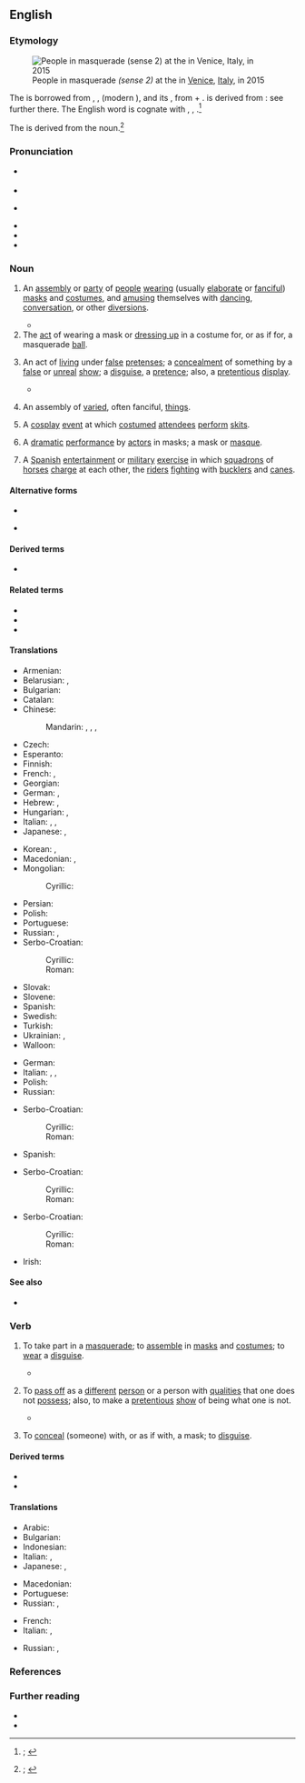 ==English==
{{was wotd|2020|October|9}}

===Etymology===
[[File:Carnival venice 2015 137.JPG|thumb|People in masquerade ''(sense 2)'' at the {{w|Carnival of Venice}} in [[Venice]], [[Italy]], in 2015]]

The {{glossary|noun}} is borrowed from {{bor|en|frm|mascarade}}, {{m|frm|masquarade}}, {{m|frm|masquerade}} (modern {{cog|fr|mascarade|t=masquerade, masque; farce}}), and its {{glossary|etymon}} {{der|en|it|mascherata|t=masquerade}}, from {{m|it|maschera|t=mask}} + {{m|it|-ata}}. {{m|it||Maschera}} is derived from {{der|en|ML.|masca|t=mask}}: see further there. The English word is cognate with {{cog|LL.|masquarata}}, {{cog|pt|mascarada}}, {{cog|es|mascarada}}.<ref>{{R:OED Online|pos=n.'' and ''adj|id=114657|date=December 2000|nodot=yes}}; {{R:Lexico|pos=n}}</ref>

The {{glossary|verb}} is derived from the noun.<ref>{{R:OED Online|pos=v|id=114658|date=December 2000|nodot=yes}}; {{R:Lexico|pos=v}}</ref>

===Pronunciation===
* {{a|RP}} {{IPA|en|/ˌmæskəˈɹeɪd/|/ˈmæskəˌɹeɪd/|/ˌmɑːs-/|/ˈmɑːs-/}}
* {{audio|en|En-uk-masquerade.oga|Audio (RP)}}
* {{a|GA}} {{IPA|en|/ˌmæskəˈɹeɪd/|/ˈmæskəˌɹeɪd/}}
* {{audio|en|en-us-masquerade.mp3|Audio (GA)}}
* {{rhymes|en|eɪd|s=3}}
* {{hyphenation|en|mas|que|rade}}

===Noun===
{{en-noun}} {{term-label|en|also|attributively}}

# An [[assembly]] or [[party]] of [[person|people]] [[wear#Verb|wearing]] (usually [[elaborate#Adjective|elaborate]] or [[fanciful]]) [[mask#Noun|masks]] and [[costume#Noun|costumes]], and [[amuse|amusing]] themselves with [[dancing#Noun|dancing]], [[conversation]], or other [[diversions]].
#: {{synonyms|en|masque|q1=obsolete}}
#: {{ux|en|I was invited to the '''masquerade''' party at their home.}}
#* {{RQ:Pope Works|volume=I|chapter=The Rape of the Lock|canto=I|page=125|passage=What guards the purity of melting Maids, / In courtly Balls and midnight '''Maſquerades''', / Safe from the treach'rous friend, and daring ſpark, / The glance by day, the whiſper in the dark; / [...] / 'Tis but their ''Sylph'', the wiſe Celeſtials know, / Tho' ''Honour'' is the word with Men below.}}
# The [[act#Noun|act]] of wearing a mask or [[dress up|dressing up]] in a costume for, or as if for, a masquerade [[ball#Noun|ball]].
# {{lb|en|figuratively}} An act of [[live#Verb|living]] under [[false]] [[pretense]]s; a [[concealment]] of something by a [[false]] or [[unreal]] [[show#Noun|show]]; a [[disguise#Noun|disguise]], a [[pretence]]; also, a [[pretentious]] [[display#Noun|display]].
#* {{quote-journal|en|author=[Thomas de Quincey]|authorlink=Thomas de Quincey|title=Cicero|magazine=[[w:Blackwood's Magazine|Blackwood’s Edinburgh Magazine]]|location=Edinburgh; London|publisher=[[w:Blackwood (publishing house)|William Blackwood & Sons]],{{nb...|Edinburgh; and 22, Pall-Mall, London.}}|month=July|year=1842|volume=LII|issue=CCCXXI|page=2|pageurl=https://books.google.com/books?id=n286AQAAMAAJ&pg=PA2|column=1|oclc=1781863|passage={{w|Verres}} in the youth of {{w|Cicero}}, {{w|Catiline}} and [[w:Publius Clodius Pulcher|Clodius]] in his middle age, {{w|Mark Antony}} in his old age, have all been left to operate on the modern reader's feelings precisely through that '''masquerade''' of misrepresentation which invariably accompanied the political eloquence of Rome.}}
# {{lb|en|figuratively}} An assembly of [[varied#Adjective|varied]], often fanciful, [[thing]]s.
# {{lb|en|fandom}} A [[cosplay]] [[event]] at which [[costumed#Adjective|costumed]] [[attendee]]s [[perform]] [[skit]]s.
# {{lb|en|obsolete}} A [[dramatic]] [[performance]] by [[actor]]s in masks; a mask or [[masque#Noun|masque]].
# {{lb|en|obsolete|rare}} A [[Spanish]] [[entertainment]] or [[military]] [[exercise#Noun|exercise]] in which [[squadron]]s of [[horse#Noun|horses]] [[charge#Verb|charge]] at each other, the [[rider]]s [[fight#Verb|fighting]] with [[buckler]]s and [[cane#Noun|canes]].

====Alternative forms====
* {{l|en|mascarade}}
* {{l|en|maskerade}} {{qualifier|archaic}}

====Derived terms====
* {{l|en|masqueradish}}

====Related terms====
* {{l|en|mask}}
* {{l|en|masque}}
* {{l|en|masqueradingly}}

====Translations====
{{trans-top|party or assembly of people wearing masks and costumes}}
* Armenian: {{t+|hy|դիմակահանդես}}
* Belarusian: {{t|be|маскара́д|m}}, {{t|be|бал-маскара́д|m}}
* Bulgarian: {{t|bg|маскара́д|m}}
* Catalan: {{t+|ca|mascarada|f}}
* Chinese:
*: Mandarin: {{t|cmn|[[面具]][[舞會]]}}, {{t+|cmn|[[面具]][[舞会]]|tr=miànjù wǔhuì}}, {{t+|cmn|[[化妝]][[舞會]]}}, {{t+|cmn|[[化妆]][[舞会]]|tr=huàzhuāng wǔhuì}}
* Czech: {{t|cs|maškaráda|f}}
* Esperanto: {{t|eo|maskitaro}}
* Finnish: {{t+|fi|naamiaiset|p}}
* French: {{t+|fr|bal masqué}}, {{t+|fr|mascarade}}
* Georgian: {{t|ka|მასკარადი}}
* German: {{t|de|Maskenspiel|n}}, {{t+|de|Maskerade|f}}
* Hebrew: {{qualifier|formally}} {{t|he|נֶשֶׁף מַסֵּכוֹת|m|tr=nèshef masekhót}}, {{t|he|מסיבת תחפושות|f|tr=mesibàt takhposót|alt=מְסִבַּת תַּחְפֹּשׂוֹת}} {{qualifier|common}}
* Hungarian: {{t+|hu|maszkabál}}, {{t+|hu|álarcosbál}}
* Italian: {{t+|it|mascherata|f}}, {{t|it|ballo in maschera|m}}, {{t|it|festa in costume|f}}
* Japanese: {{t|ja|仮面舞踏会|tr=かめんぶとうかい, kamen budōkai}}, {{t|ja|マスカレイド|tr=masukareido}}
{{trans-mid}}
* Korean: {{t+|ko|가면무도회(假面舞蹈會)}}, {{t|ko|매스커레이드}}
* Macedonian: {{t|mk|маскенбал|m}}, {{t|mk|маскара́да|f}}
* Mongolian:
*: Cyrillic: {{t|mn|багт наадам}}
* Persian: {{t+|fa|بالماسکه|tr=bâlmâske}}
* Polish: {{t|pl|maskarada|f}}
* Portuguese: {{t|pt|baile de máscaras}}
* Russian: {{t+|ru|маскара́д|m}}, {{t+|ru|бал-маскара́д|m}}
* Serbo-Croatian:
*: Cyrillic: {{t|sh|маскара́да|f}}
*: Roman: {{t+|sh|maskaráda|f}}
* Slovak: {{t|sk|maškaráda|f}}
* Slovene: {{t|sl|maškarada|f}}
* Spanish: {{t+|es|mascarada|f}}
* Swedish: {{t+|sv|maskerad|c}}
* Turkish: {{t|tr|kıyafet balosu}}
* Ukrainian: {{t|uk|маскара́д|m}}, {{t+|uk|бал-маскара́д|m}}
* Walloon: {{t|wa|mascaråde|f}}
{{trans-bottom}}

{{trans-top-also|act of living under false pretenses; concealment of something by a false or unreal show|disguise|pretence}}
* German: {{t+|de|Maskerade|f}}
* Italian: {{t+|it|farsa|f}}, {{t+|it|sceneggiata|f}}, {{t+|it|pagliacciata|f}}
* Polish: {{t|pl|maskarada|f}}
* Russian: {{t+|ru|маскара́д|m}}
{{trans-mid}}
* Serbo-Croatian:
*: Cyrillic: {{t|sh|маскара́да|f}}
*: Roman: {{t+|sh|maskaráda|f}}
* Spanish: {{t+|es|mascarada|f}}
{{trans-bottom}}

{{trans-top|assembly of varied, often fanciful, things}}
{{trans-mid}}
* Serbo-Croatian:
*: Cyrillic: {{t|sh|маскара́да|f}}
*: Roman: {{t+|sh|maskaráda|f}}
{{trans-bottom}}

{{trans-top|cosplay event at which costumed attendees perform skits}}
{{trans-mid}}
* Serbo-Croatian:
*: Cyrillic: {{t|sh|маскара́да|f}}
*: Roman: {{t+|sh|maskaráda|f}}
{{trans-bottom}}

{{checktrans-top}}
* Irish: {{t+check|ga|bréagriocht|m}}
{{trans-mid}}
{{trans-bottom}}

====See also====
* {{l|en|costume party}}

===Verb===
{{en-verb}}

# {{lb|en|intransitive}} To take part in a [[masquerade#Noun|masquerade]]; to [[assemble]] in [[mask#Noun|masks]] and [[costume#Noun|costumes]]; {{lb|en|loosely}} to [[wear#Verb|wear]] a [[disguise#Noun|disguise]].
#: {{ux|en|I’m going to '''masquerade''' as the wikipede. What are you going to dress up as?}}
#* {{RQ:L'Estrange Fables of Aesop|fablenumber=CCXXIV|fable=An Ass in a Lyon’s Skin|page=196|passage=There was a Freak took an ''Aſs'' in the Head, to Scoure abroad on the Ramble; and away he goes into the Woods, '''Maſquerading''' up and down in a ''Lyon's Skin''.}}
# {{lb|en|intransitive|figuratively}} To [[pass off]] as a [[different]] [[person]] or a person with [[quality#Noun|qualities]] that one does not [[possess]]; also, to make a [[pretentious]] [[show#Noun|show]] of being what one is not.
#: {{ux|en|He '''masqueraded''' as my friend until the truth finally came out.}}
#* {{quote-web|en|author=A. A. Dowd|title=''[[w:Mission: Impossible – Fallout|Fallout]]'' may be the Most Breathlessly Intense ''[[w:Mission: Impossible (film series)|Mission: Impossible]]'' Adventure Yet|archiveurl=https://web.archive.org/web/20180731040150/https://film.avclub.com/fallout-may-be-the-most-breathlessly-intense-mission-i-1827872096|archivedate=31 July 2018|work={{w|The A.V. Club}}|date=25 July 2018|passage={{w|Ethan Hunt}}, the human missile of American intelligence that {{w|Tom Cruise}} has been popping back in to play for more than 20 years now, is '''masquerading''' as a mysterious terrorist, the perfectly named John Lark, to buy back some plutonium he’s lost to a cabal of doomsday extremists.}}
# {{lb|en|transitive|rare}} To [[conceal]] (someone) with, or as if with, a mask; to [[disguise#Verb|disguise]].

====Derived terms====
* {{l|en|masquerader}}
* {{l|en|masquerading|pos=noun}}

====Translations====
{{trans-top|to conceal with masks}}
* Arabic: {{t|ar|تَنَكَّرَ}}
* Bulgarian: {{t|bg|маскирам се}}
* Indonesian: {{t+|id|samar|alt=menyamar}}
* Italian: {{t|it|travestirsi}}, {{t|it|mascherarsi}}
* Japanese: {{t|ja|成りすます|tr=[[なりすます]], narisumasu}}, {{t+|ja|装う|tr=[[よそおう]], yosōu}}
{{trans-mid}}
* Macedonian: {{t|mk|маски́ра}}
* Portuguese: {{t+|pt|mascarar}}
* Russian: {{t+|ru|маскирова́ться|impf}}, {{t+|ru|замаскирова́ться|pf}}
{{trans-bottom}}

{{trans-top|to frolic or disport in disguise}}
* French: {{t+|fr|déguiser}}
* Italian: {{t+|it|spacciarsi}}, {{t|it|travestirsi}}
{{trans-mid}}
* Russian: {{t+|ru|переодева́ться|impf}}, {{t+|ru|переоде́ться|pf}}
{{trans-bottom}}

{{trans-see|disguise}}

===References===
<references />

===Further reading===
* {{pedia|masquerade ball}}
* {{pedia|masquerade|masquerade (disambiguation)}}